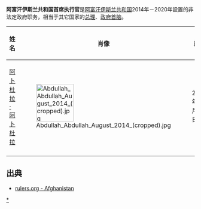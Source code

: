 {{Expand language|1=ar|time=2021-08-17T16:30:14+00:00}}
{{noteTA
|T = zh-hans:首席执行官 (阿富汗); zh-hant:行政長官 (阿富汗);
|1 = zh-hans:首席执行官; zh-hant:行政長官;
}}
{{Infobox Political post
|body            = 阿富汗伊斯兰共和国
|post            = 首席执行官
|insignia        = 
|insigniasize    = 
|insigniacaption = 
|image           = 
|imagesize       = 
|incumbent       = 
|formation       = 2014年9月29日
|abolished       = 2020年2月19日
|style           = 
|residence       = 
|appointer       = [[阿富汗总统|阿富汗总统]]
|termlength      = 
|inaugural       = [[阿卜杜拉·阿卜杜拉|阿卜杜拉·阿卜杜拉]]
|website         = 
}}

'''阿富汗伊斯兰共和国首席执行官'''是[[阿富汗伊斯兰共和国|阿富汗伊斯兰共和国]]2014年－2020年設置的非法定政府职务，相当于其它国家的[[总理|总理]]、[[政府首脑|政府首脑]]。


{| class="wikitable" style="text-align:center"
|--
! 姓名
! 肖像
! 就任
! 卸任
! 政党
|--
| [[阿卜杜拉·阿卜杜拉|阿卜杜拉·阿卜杜拉]]
| [[File:Abdullah_Abdullah_August_2014_(cropped).jpg|100px]]
| 2014年9月29日
| 2020年2月19日
| {{le|阿富汗民族联盟|National Coalition of Afghanistan}}
|--
|}

== 出典 ==
* [http://rulers.org/rula1.html#afghanistan rulers.org - Afghanistan] {{Wayback|url=http://rulers.org/rula1.html#afghanistan |date=20110709012234 }}

{{亚洲政府首脑}}
[[Category:阿富汗总理|*]]